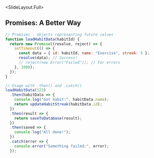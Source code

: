 
<SlideLayout.Full>
## Promises: A Better Way
<CodeDisplay >
  <File name="example.js">
    
```javascript
// Promises - objects representing future values
function loadHabitData(habitId) {
  return new Promise((resolve, reject) => {
    setTimeout(() => {
      const data = { id: habitId, name: "Exercise", streak: 5 };
      resolve(data); // Success!
      // reject(new Error("Failed")); // For errors
    }, 1000);
  });
}

// Usage with .then() and .catch()
loadHabitData(123)
  .then(habitData => {
    console.log("Got habit:", habitData.name);
    return updateHabitStreak(habitData.id);
  })
  .then(result => {
    return saveToDatabase(result);
  })
  .then(saved => {
    console.log("All done!");
  })
  .catch(error => {
    console.error("Something failed:", error);
  });
```
    
  </File>
</CodeDisplay>
</SlideLayout.Full>